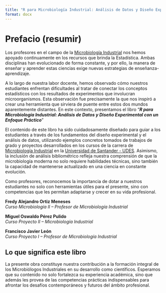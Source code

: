```yaml
---
title: "R para Microbiología Industrial: Análisis de Datos y Diseño Experimental con un Enfoque Práctico"
format: docx
---
```


# Prefacio (resumir) {.unnumbered}

Los profesores en el campo de la [Microbiología Industrial](https://bucaramanga.udes.edu.co/estudia/pregrados/microbiologia-industrial) nos hemos apoyado continuamente en los recursos que brinda la Estadística. Ambas disciplinas han evolucionado de forma constante, y por ello, la manera de enseñar y aprender estas ciencias exige nuevas estrategias de enseñanza-aprendizaje.

A lo largo de nuestra labor docente, hemos observado cómo nuestros estudiantes enfrentan dificultades al tratar de conectar los conceptos estadísticos con los resultados de experimentos que involucran microorganismos. Esta observación fue precisamente la que nos inspiró a crear una herramienta que sirviera de puente entre estos dos mundos aparentemente distantes. En este contexto, presentamos el libro "***R para Microbiología Industrial: Análisis de Datos y Diseño Experimental con un Enfoque Práctico***"

El contenido de este libro ha sido cuidadosamente diseñado para guiar a los estudiantes a través de los fundamentos del diseño experimental y el análisis de datos, utilizando ejemplos concretos tomados de trabajos de grado y proyectos desarrollados en los cursos de la carrera de [Microbiología Industrial](https://bucaramanga.udes.edu.co/estudia/pregrados/microbiologia-industrial) en la [Universidad de Santander - UDES](https://udes.edu.co/). Asimismo, la inclusión de análisis bibliométrico refleja nuestra comprensión de que la microbiología moderna no solo requiere habilidades técnicas, sino también la capacidad de mantenerse actualizado en una ciencia en constante evolución.

Como profesores, reconocemos la importancia de dotar a nuestros estudiantes no solo con herramientas útiles para el presente, sino con competencias que les permitan adaptarse y crecer en su vida profesional.

**Fredy Alejandro Ortiz Meneses**\
*Curso Microbiología II -- Profesor de Microbiología Industrial*

**Miguel Oswaldo Pérez Pulido**\
*Curso Proyecto II -- Microbiología Industrial*

**Francisco Javier León**\
*Curso Proyecto I -- Profesor de Microbiología Industrial*

::: callout-tip
## Lo que significa este libro

La presente obra constituye nuestra contribución a la formación integral de los Microbiólogos Industriales en su desarrollo como científicos. Esperamos que su contenido no solo fortalezca su experiencia académica, sino que además les provea de las competencias prácticas indispensables para afrontar los desafíos contemporáneos y futuros del ámbito profesional.
:::
